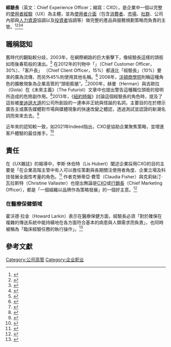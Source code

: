 {{noteTA
|T=zh-cn:首席体验官; zh-tw:經驗長;
|1=zh-cn:首席体验官; zh-tw:經驗長;
|2=zh-tw:經驗; zh-cn:体验;
|3=zh-tw:使用者; zh-cn:用户;
|4=zh-cn:首席客户官; zh-tw:客戶長;
|5=zh-cn:首席顾客官; zh-tw:顧客長;
|6=zh-cn:首席营销官; zh-tw:行銷長;
}}
'''經驗長'''（英文：Chief Experience Officer；縮寫：CXO），是企業中一個以完整的[[使用者經驗|使用者經驗]]（UX）為主體，並為[[使用者介面|使用者介面]]（包含[[消費者|消費者]]、[[市場|市場]]、[[社群|社群]]、公司內部與[[人力資源|人力資源]]協調以及[[投資者|投資者]]協調等）做完整的產品與服務規劃策略而負責的主管。<ref>{{cite web|last=Asaravala|first=Amit|title=In Search of The Chief Experience|url=http://www.newarchitectmag.com/documents/s=4590/new1013637069/index.html|publisher=New Architect|accessdate=13 January 2013|date=February 2001|deadurl=yes|archiveurl=https://web.archive.org/web/20040907182805/http://www.newarchitectmag.com/documents/s=4590/new1013637069/index.html|archivedate=2004年9月7日}}{{verify credibility|date=January 2013}}</ref><ref>{{cite web|last=LaBanca|first=Ed|title=CXO: Chief Experience Officer: Does Your Organization Have One?|url=http://news.tmcnet.com/news/-chief-experience-officer-efficient-communications-leadership-/2006/02/24/1404818.htm|publisher=TMCnet|accessdate=13 January 2013|date=3 April 2006|archive-date=2014-08-09|archive-url=https://web.archive.org/web/20140809170644/http://news.tmcnet.com/news/-chief-experience-officer-efficient-communications-leadership-/2006/02/24/1404818.htm|dead-url=no}}</ref><ref>{{cite web|last=Rayport|first=Jeffrey F.|title=Who Knows The Customer Best?|url=http://www.informationweek.com/who-knows-the-customer-best/60404322|publisher=InformationWeek|accessdate=13 January 2013|date=4 March 2005}}</ref><ref>{{cite web|last=Shah|first=Dharmesh|title=The CEO Should Be The Chief Experience Officer|url=http://onstartups.com/tabid/3339/bid/72404/The-CEO-Should-Be-The-Chief-Experience-Officer.aspx|publisher=OnStartups|accessdate=13 January 2013|date=15 November 2011|archive-date=2014-08-10|archive-url=https://web.archive.org/web/20140810000202/http://onstartups.com/tabid/3339/bid/72404/The-CEO-Should-Be-The-Chief-Experience-Officer.aspx|dead-url=no}}</ref>

==職稱認知==
舊時代的觀點較分歧，2003年，在網際網路的巨大衝擊下，像經驗長這樣的頭銜如雨後春筍般的湧出。<ref name="Mooney2003">{{cite book|last=Mooney|first=P. Kelly|title=The Ten Demandments: Rules to Live By in the Age of the Demanding Customer: Rules to Live By in the Age of the Demanding Customer|url=http://books.google.com/books?id=ZE72JAhoGQAC|accessdate=17 January 2013|date=2003-08-14|publisher=McGraw Hill Professional|isbn=9780071427357}}</ref>
在2012年的刊物中「{{link-en|顧客長|Chief customer officer}}」（Chief Customer Officer，30%）、「客戶長」 （Chief Client Officer，15%）都遠比「經驗長」（10%）要來的廣為流傳，而另外45%則使用其他名稱。<ref name="ManningBodine2012">{{cite book|last1=Manning|first1=Harley|last2=Bodine|first2=Kerry|title=Outside In: The Power of Putting Customers at the Center of Your Business|url=http://books.google.com/books?id=zBy2a9bMfXYC&pg=PA186|accessdate=17 January 2013|date=2012-08-28|publisher=Houghton Mifflin Harcourt|isbn=9780547913988|pages=186–}}</ref>
2008年，[[沃頓商學院|沃頓商學院]]則稱這種角色的擴散現象為企業高管的“頭銜膨脹”。<ref name="CoomberWoods2008">{{cite book|last1=Coomber|first1=Steve|last2=Woods|first2=Marc|title=Where Do All the Paperclips Go: ...and 127 other business and career conundrums|url=http://books.google.com/books?id=ezRwOzXhUxkC&pg=PA99|accessdate=17 January 2013|date=2008-06-10|publisher=John Wiley & Sons|isbn=9781906465001|pages=99–}}</ref>2000年，赫曼（Herman）與吉歐拉（Giola）在《未來主義》（The Futurist）文章中也提出警告這種職位頭銜的發明所造成的危險副作用。<ref name="Futurist">{{cite book|title=The Futurist|url=http://books.google.com/books?id=CwVmAAAAMAAJ|year=2000|publisher=World Future Society}}</ref>2013年，《[[紐約時報|紐約時報]]》討論這個經驗長的角色時，提及了這些被[[麥迪遜大道|麥迪遜大道]]的公司所創設的一連串非正統與怪誕的名詞，主要目的在於標示廣告主或廣告媒體對市場與媒體現象的快速改變之體認，透過測試並認證的新潮名詞而來來去去。<ref>{{cite web|last=Elliott|first=Stuart|title=Wanted: Experience Officer. Some Necessary.|url=http://www.nytimes.com/2006/09/13/business/media/13adco.html|publisher=The New York Times|accessdate=13 January 2013|date=13 September 2006|archive-date=2014-05-31|archive-url=https://web.archive.org/web/20140531222657/http://www.nytimes.com/2006/09/13/business/media/13adco.html|dead-url=no}}</ref>

近年來的認知較一致，如2021年Indeed指出，CXO是協助企業聚焦策略，並增進客戶體驗的最佳推手。<ref>{{cite web |author1=Indeed Editorial Team |title=What Is a Chief Experience Officer? |url=https://www.indeed.com/career-advice/finding-a-job/what-is-chief-experience-officer |website=Indeed |accessdate=2021-04-02 |archive-date=2022-01-23 |archive-url=https://web.archive.org/web/20220123190928/https://www.indeed.com/career-advice/finding-a-job/what-is-chief-experience-officer |dead-url=no }}</ref>

==責任==
在《UX雜誌》的報導中，李斯·休伯特（Lis Hubert）闡述企業採用CXO的目的主要是「在企業高階主管中有人可以擔任策劃與長期關注使用者角度、企業立場及科技發展全面性考量的角色。<ref>{{cite web|last=Hubert|first=Lis|title=UX, It's Time to Define CXO|url=http://uxmag.com/articles/ux-its-time-to-define-cxo|publisher=UX Magazine|accessdate=13 January 2013|date=28 October 2011|archive-date=2014-08-10|archive-url=https://web.archive.org/web/20140810001757/http://uxmag.com/articles/ux-its-time-to-define-cxo|dead-url=no}}</ref>
作者克勞蒂亞·費雪（Claudia Fisher）與克莉絲汀·瓦拉斯特（Christine Vallaster）也提出無論是[[CXO|CXO]]或[[行銷長|行銷長]]（Chief Marketing Officer），都是「一個組織以品牌作為策略發展」的一個好主意。<ref name="FisherVallaster2010">{{cite book|last1=Fisher|first1=Claudia|last2=Vallaster|first2=Christine|title=Connective Branding: Building Brand Equity in a Demanding World|url=http://books.google.com/books?id=Mh-4Iq_YntEC&pg=PA147|accessdate=17 January 2013|date=2010-04-01|publisher=John Wiley & Sons|isbn=9780470740873|pages=147–}}</ref>

===在醫療保健領域===
霍沃德·拉金（Howard Larkin）表示在醫療保健方面，經驗長必須「對於確保在複雜的傳送系統中能持續地在各方面符合基本的病患與人類需求而負責」，也同時被稱為「臨床經驗任務的執行操作」。<ref>{{cite web|last=Larkin|first=Howard|title=Chief Experience Officer: Listener-in-chief|url=http://www.nonprofithealthcare.org/news/newsview.asp?id=2133|publisher=Hospitals & Health Networks|date=11 Nov 2012|accessdate=13 January 2013|archive-url=https://web.archive.org/web/20140228051819/http://www.nonprofithealthcare.org/news/newsview.asp?id=2133|archive-date=2014-02-28|dead-url=yes}}</ref>

==參考文獻==
{{reflist}}

[[Category:公司高管|Category:公司高管]]
[[Category:企业职业|Category:企业职业]]